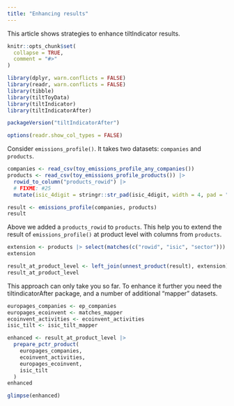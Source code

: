 ```yaml
---
title: "Enhancing results"
---
```


This article shows strategies to enhance tiltIndicator results.

```r
knitr::opts_chunk$set(
  collapse = TRUE,
  comment = "#>"
)
```

```r
library(dplyr, warn.conflicts = FALSE)
library(readr, warn.conflicts = FALSE)
library(tibble)
library(tiltToyData)
library(tiltIndicator)
library(tiltIndicatorAfter)

packageVersion("tiltIndicatorAfter")

options(readr.show_col_types = FALSE)
```

Consider `emissions_profile()`. It takes two datasets: `companies` and
`products`.

```r
companies <- read_csv(toy_emissions_profile_any_companies())
products <- read_csv(toy_emissions_profile_products()) |>
  rowid_to_column("products_rowid") |>
  # FIXME: #25
  mutate(isic_4digit = stringr::str_pad(isic_4digit, width = 4, pad = "0"))

result <- emissions_profile(companies, products)
result
```

Above we added a `products_rowid` to `products`. This help you to extend the
result of `emissions_profile()` at product level with columns from `products`.

```r
extension <- products |> select(matches(c("rowid", "isic", "sector")))
extension

result_at_product_level <- left_join(unnest_product(result), extension)
result_at_product_level
```

This approach can only take you so far. To enhance it further you need the
tiltindicatorAfter package, and a number of additional "mapper" datasets.

```r
europages_companies <- ep_companies
europages_ecoinvent <- matches_mapper
ecoinvent_activities <- ecoinvent_activities
isic_tilt <- isic_tilt_mapper

enhanced <- result_at_product_level |>
  prepare_pctr_product(
    europages_companies,
    ecoinvent_activities,
    europages_ecoinvent,
    isic_tilt
  )
enhanced

glimpse(enhanced)
```
